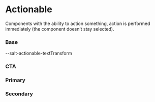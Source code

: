 

<Meta title="Theme/Characteristics/Actionable" />

# Actionable

Components with the ability to action something, action is performed
immediately (the component doesn’t stay selected).

### Base

<Canvas>
  <Story name="Base">
    <DocGrid>
      <CursorBlock cursor="--salt-actionable-cursor-hover" />
      <CursorBlock cursor="--salt-actionable-cursor-active" />
      <CursorBlock cursor="--salt-actionable-cursor-disabled" />
      <LetterSpacingBlock letterSpacing="--salt-actionable-letterSpacing" />
      <TextAlignBlock textAlign="--salt-actionable-textAlign" />
      <BlankBlockCell />
      <BlankBlockCode>--salt-actionable-textTransform</BlankBlockCode>
    </DocGrid>
  </Story>
</Canvas>

### CTA

<Canvas>
  <Story name="CTA">
    <DocGrid>
      <ColorBlock colorVar="--salt-actionable-cta-foreground" />
      <ColorBlock colorVar="--salt-actionable-cta-foreground-hover" />
      <ColorBlock colorVar="--salt-actionable-cta-foreground-active" />
      <ColorBlock colorVar="--salt-actionable-cta-foreground-disabled" />
      <ColorBlock colorVar="--salt-actionable-cta-background" />
      <ColorBlock colorVar="--salt-actionable-cta-background-hover" />
      <ColorBlock colorVar="--salt-actionable-cta-background-active" />
      <ColorBlock colorVar="--salt-actionable-cta-background-disabled" />
      <FontWeightBlock fontWeight="--salt-actionable-cta-fontWeight" />
    </DocGrid>
  </Story>
</Canvas>

### Primary

<Canvas>
  <Story name="Primary">
    <DocGrid>
      <ColorBlock colorVar="--salt-actionable-primary-foreground" />
      <ColorBlock colorVar="--salt-actionable-primary-foreground-hover" />
      <ColorBlock colorVar="--salt-actionable-primary-foreground-active" />
      <ColorBlock colorVar="--salt-actionable-primary-foreground-disabled" />
      <ColorBlock colorVar="--salt-actionable-primary-background" />
      <ColorBlock colorVar="--salt-actionable-primary-background-hover" />
      <ColorBlock colorVar="--salt-actionable-primary-background-active" />
      <ColorBlock colorVar="--salt-actionable-primary-background-disabled" />
      <FontWeightBlock fontWeight="--salt-actionable-primary-fontWeight" />
    </DocGrid>
  </Story>
</Canvas>

### Secondary

<Canvas>
  <Story name="Secondary">
    <DocGrid>
      <ColorBlock colorVar="--salt-actionable-secondary-foreground" />
      <ColorBlock colorVar="--salt-actionable-secondary-foreground-hover" />
      <ColorBlock colorVar="--salt-actionable-secondary-foreground-active" />
      <ColorBlock colorVar="--salt-actionable-secondary-foreground-disabled" />
      <ColorBlock colorVar="--salt-actionable-secondary-background-hover" />
      <ColorBlock colorVar="--salt-actionable-secondary-background-active" />
      <ColorBlock colorVar="--salt-actionable-secondary-background-disabled" />
      <FontWeightBlock fontWeight="--salt-actionable-secondary-fontWeight" />
    </DocGrid>
  </Story>
</Canvas>
